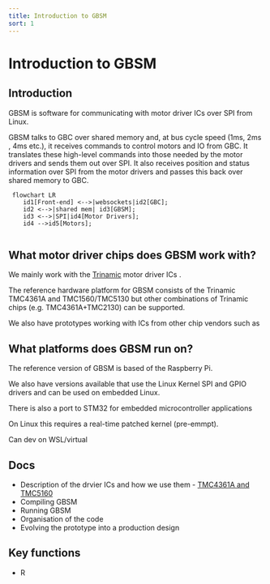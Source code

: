 ```yaml
---
title: Introduction to GBSM
sort: 1
---
```





# Introduction to GBSM

## Introduction

GBSM is software for communicating with motor driver ICs over SPI from Linux.

GBSM talks to GBC over shared memory and, at bus cycle speed (1ms, 2ms , 4ms etc.), it receives commands to control motors and IO from GBC. It translates these high-level commands into those needed by the motor drivers and sends them out over SPI. It also receives position and status information over SPI from the motor drivers and passes this back over shared memory to GBC.

```mermaid
 flowchart LR
    id1[Front-end] <-->|websockets|id2[GBC];
    id2 <-->|shared mem| id3[GBSM];
    id3 <-->|SPI|id4[Motor Drivers];
    id4 -->id5[Motors];


```

## What motor driver chips does GBSM work with?

We mainly work with the [Trinamic](www.trinamic.com) motor driver ICs .

The reference hardware platform for GBSM consists of the Trinamic TMC4361A and TMC1560/TMC5130 but other combinations of Trinamic chips (e.g. TMC4361A+TMC2130) can be supported.

We also have prototypes working with ICs from other chip vendors such as

## What platforms does GBSM run on?

The reference version of GBSM is based of the Raspberry Pi.

We also have versions available that use the Linux Kernel SPI and GPIO drivers and can be used on embedded Linux.

There is also a port to STM32 for embedded microcontroller applications

On Linux this requires a real-time patched kernel (pre-emmpt).

Can dev on WSL/virtual

## Docs

* Description of the drvier ICs and how we use them - [TMC4361A and TMC5160](tmc4361_and_tmc5160.md)
* Compiling GBSM
* Running GBSM
* Organisation of the code
* Evolving the prototype into a production design

## Key functions

* R
